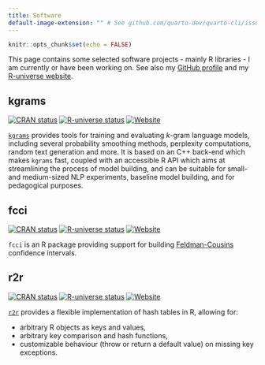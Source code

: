 ```yaml
---
title: Software
default-image-extension: "" # See github.com/quarto-dev/quarto-cli/issues/6092
---
```


```r
knitr::opts_chunk$set(echo = FALSE)
```

This page contains some selected software projects - mainly R libraries - I am currently or have been working on. See also my [GitHub profile](https://github.com/vgherard) and my [R-universe website](https://vgherard.r-universe.dev/).

## kgrams

[![CRAN status](https://www.r-pkg.org/badges/version/kgrams)](https://CRAN.R-project.org/package=kgrams) [![R-universe status](https://vgherard.r-universe.dev/badges/kgrams)](https://vgherard.r-universe.dev/) [![Website](https://img.shields.io/badge/Website-here-blue)](https://vgherard.github.io/kgrams/)

[`kgrams`](https://vgherard.github.io/kgrams/) provides tools for training and evaluating $k$-gram language models, including several probability smoothing methods, perplexity computations, random text generation and more. It is based on an C++ back-end which makes `kgrams` fast, coupled with an accessible R API which aims at streamlining the process of model building, and can be suitable for small- and medium-sized NLP experiments, baseline model building, and for pedagogical purposes.

## fcci

[![CRAN status](https://www.r-pkg.org/badges/version/fcci)](https://CRAN.R-project.org/package=fcci) [![R-universe status](https://vgherard.r-universe.dev/badges/fcci)](https://vgherard.r-universe.dev/) [![Website](https://img.shields.io/badge/Website-here-blue)](https://vgherard.github.io/fcci/)

`fcci` is an R package providing support for building [Feldman-Cousins](https://doi.org/10.1103/PhysRevD.57.3873) confidence intervals.

## r2r

[![CRAN status](https://www.r-pkg.org/badges/version/r2r)](https://CRAN.R-project.org/package=r2r) [![R-universe status](https://vgherard.r-universe.dev/badges/r2r)](https://vgherard.r-universe.dev/) [![Website](https://img.shields.io/badge/Website-here-blue)](https://vgherard.github.io/r2r/)

[`r2r`](https://vgherard.github.io/r2r/) provides a flexible implementation of hash tables in R, allowing for:

-   arbitrary R objects as keys and values,
-   arbitrary key comparison and hash functions,
-   customizable behaviour (throw or return a default value) on missing key exceptions.
